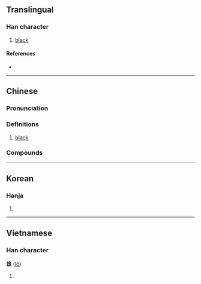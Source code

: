 {{character info/new}}
==Translingual==

===Han character===
{{Han char|rn=95|rad=玄|as=06|sn=11|four=08732|canj=YIOHV}}

# [[black]]

====References====
* {{Han ref|kx=0726.010|dkj=20818|dj=1135.050|hdz=10289.020|uh=7388|ud=29576|bh=D66A|bd=54890}}

----

==Chinese==
{{zh-forms}}

===Pronunciation===
{{zh-pron
|m=lú
|c=lou4
|mc=y
|oc=y
|ma=
|cat=
}}

===Definitions===
{{zh-hanzi}}

# [[black]]

===Compounds===
{{zh-der|玈弓彤矢|玈矢|玈弓}}

----

==Korean==

===Hanja===
{{ko-hanja|hangeul=[[로]], [[노]]|eumhun=|rv=ro, no|mr=ro, no|y=lo, no}}

# {{defn|lang=ko|sort=玄06}}

----

==Vietnamese==

===Han character===
'''玈''' ([[lô]])

# {{defn|lang=vi}}

{{cln|vi|Han tu}}